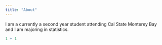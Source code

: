 ```yaml
---
title: "About"
---
```


I am a currently a second year student attending Cal State Monterey Bay and I am majoring in statistics.

```r
1 + 1
```
